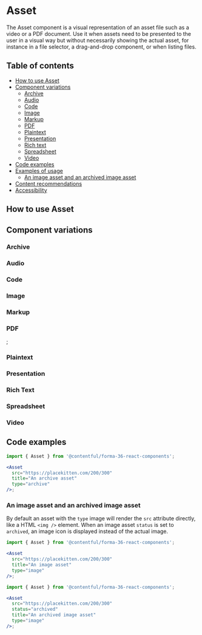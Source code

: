 
# Asset

The Asset component is a visual representation of an asset file such as a video or a PDF document. Use it when assets need to be presented to the user in a visual way but without necessarily showing the actual asset, for instance in a file selector, a drag-and-drop component, or when listing files.

## Table of contents

- [How to use Asset](#how-to-use-Asset)
- [Component variations](#component-variations)
  - [Archive](#archive)
  - [Audio](#audio)
  - [Code](#code)
  - [Image](#image)
  - [Markup](#markup)
  - [PDF](#pdf)
  - [Plaintext](#plaintext)
  - [Presentation](#presentation)
  - [Rich text](#rich-text)
  - [Spreadsheet](#spreadsheet)
  - [Video](#video)
- [Code examples](#code-examples)
- [Examples of usage](#examples-of-usage)
  - [An image asset and an archived image asset](#an-image-asset-and-an-archived-image-asset)
- [Content recommendations](#content-recommendations)
- [Accessibility](#accessibility)

## How to use Asset

## Component variations

### Archive

<Asset
  src="https://placekitten.com/200/300"
  title="An archive asset"
  type="archive"
/>

### Audio

<Asset
  src="https://placekitten.com/200/300"
  title="An audio asset"
  type="audio"
/>

### Code

<Asset src="https://placekitten.com/200/300" title="A code asset" type="code" />

### Image

<Asset
  src="https://placekitten.com/200/300"
  title="An image asset"
  type="image"
/>

### Markup

<Asset
  src="https://placekitten.com/200/300"
  title="A markup asset"
  type="markup"
/>

### PDF

<Asset src="https://placekitten.com/200/300" title="A PDF asset" type="pdf" />;

### Plaintext

<Asset
  src="https://placekitten.com/200/300"
  title="A plaintext asset"
  type="plaintext"
/>

### Presentation

<Asset
  src="https://placekitten.com/200/300"
  title="A presentation asset"
  type="presentation"
/>

### Rich Text

<Asset
  src="https://placekitten.com/200/300"
  title="A rich text asset"
  type="richtext"
/>

### Spreadsheet

<Asset
  src="https://placekitten.com/200/300"
  title="A spreadsheet asset"
  type="spreadsheet"
/>

### Video

<Asset
  src="https://placekitten.com/200/300"
  title="A video asset"
  type="video"
/>

## Code examples

```jsx
import { Asset } from '@contentful/forma-36-react-components';

<Asset
  src="https://placekitten.com/200/300"
  title="An archive asset"
  type="archive"
/>;
```

### An image asset and an archived image asset

By default an asset with the `type` image will render the `src` attribute directly, like a HTML `<img />` element. When an image asset `status` is set to `archived`, an image icon is displayed instead of the actual image.

```jsx
import { Asset } from '@contentful/forma-36-react-components';

<Asset
  src="https://placekitten.com/200/300"
  title="An image asset"
  type="image"
/>;
```

```jsx
import { Asset } from '@contentful/forma-36-react-components';

<Asset
  src="https://placekitten.com/200/300"
  status="archived"
  title="An archived image asset"
  type="image"
/>;
```
